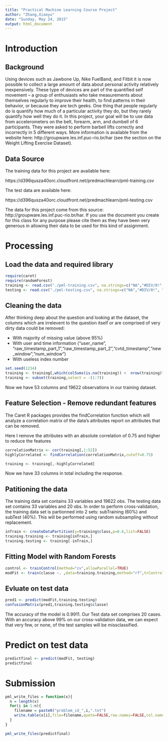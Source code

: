 ```yaml
---
title: "Practical Machine Learning Course Project"
author: "Zhang,Xiaoyu"
date: "Sunday, May 24, 2015"
output: html_document
---
```

# Introduction
## Background
Using devices such as Jawbone Up, Nike FuelBand, and Fitbit it is now possible to collect a large amount of data about personal activity relatively inexpensively. These type of devices are part of the quantified self movement – a group of enthusiasts who take measurements about themselves regularly to improve their health, to find patterns in their behavior, or because they are tech geeks. One thing that people regularly do is quantify how much of a particular activity they do, but they rarely quantify how well they do it. In this project, your goal will be to use data from accelerometers on the belt, forearm, arm, and dumbell of 6 participants. They were asked to perform barbell lifts correctly and incorrectly in 5 different ways. More information is available from the website here: http://groupware.les.inf.puc-rio.br/har (see the section on the Weight Lifting Exercise Dataset). 

## Data Source
The training data for this project are available here: 

https://d396qusza40orc.cloudfront.net/predmachlearn/pml-training.csv

The test data are available here: 

https://d396qusza40orc.cloudfront.net/predmachlearn/pml-testing.csv

The data for this project come from this source: http://groupware.les.inf.puc-rio.br/har. If you use the document you create for this class for any purpose please cite them as they have been very generous in allowing their data to be used for this kind of assignment. 

# Processing
## Load the data and required library
```r
require(caret)
require(randomForest)
training <- read.csv("./pml-training.csv", na.strings=c("NA","#DIV/0!", ""))
testing <- read.csv("./pml-testing.csv", na.strings=c("NA","#DIV/0!", ""))
```
## Cleaning the data
After thinking deep about the question and looking at the dataset, the columns which are irrelevent to the question itself or are comprised of very dirty data could be removed:

- With majority of missing value (above 95%)
- With user and time information ("user_name", "raw_timestamp_part_1","raw_timestamp_part_2","cvtd_timestamp","new_window","num_window")
- With useless index number
```r
set.seed(1234)
training <- training[,which(colSums(is.na(training)) <  nrow(training)*0.95)]
training <- subset(training,select = -(1:7))
```
Now we have 53 columns and 19622 observations in our training dataset.

## Feature Selection - Remove redundant features
The Caret R packages provides the findCorrelation function which will analyze a correlation matrix of the data's attributes report on attributes that can be removed.

Here I remove the attributes with an absolute correlation of 0.75 and higher to reduce the features
```r
correlationMatrix <- cor(training[,1:52])
highlyCorrelated <- findCorrelation(correlationMatrix,cutoff=0.75)

training <- training[,-highlyCorrelated]
```
Now we have 33 columns in total including the response.

## Patitioning the data
The training data set contains 33 variables and 19622 obs.
The testing data set contains 33 variables and 20 obs.
In order to perform cross-validation, the training data set is partionned into 2 sets: subTraining (60%) and subTest (40%).
This will be performed using random subsampling without replacement.
```r
inTrain <- createDataPartition(y=training$class,p=0.6,list=FALSE)
training.training <- training[inTrain,]
training.testing <- training[-inTrain,]
```

## Fitting Model with Random Forests
```r
control <- trainControl(method="cv",allowParallel=TRUE)
modFit <- train(classe ~. ,data=training.training,method="rf",trControl=control)
```

## Evluate on test data
```r
pred1 <- predict(modFit,training.testing)
confusionMatrix(pred1,training.testing$classe)
```
The accuracy of the model is 0.9911. Our Test data set comprises 20 cases. With an accuracy above 99% on our cross-validation data, we can expect that very few, or none, of the test samples will be missclassified.

# Predict on test data
```r
predictfinal <- predict(modFit, testing)
predictfinal
```

# Submission
```r
pml_write_files = function(x){
  n = length(x)
  for(i in 1:n){
    filename = paste0("problem_id_",i,".txt")
    write.table(x[i],file=filename,quote=FALSE,row.names=FALSE,col.names=FALSE)
  }
}

pml_write_files(predictfinal)
```
